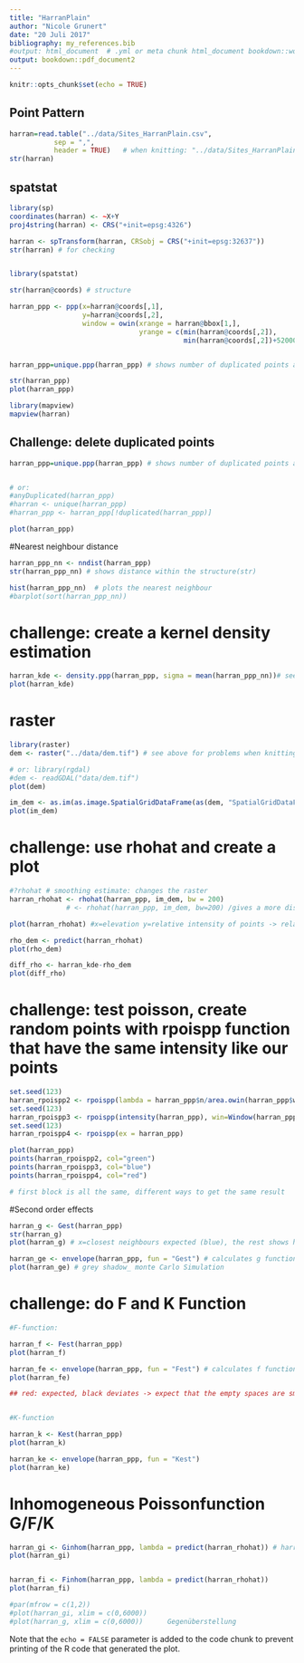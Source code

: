 ```yaml
---
title: "HarranPlain"
author: "Nicole Grunert"
date: "20 Juli 2017"
bibliography: my_references.bib
#output: html_document  # .yml or meta chunk html_document bookdown::word_document2
output: bookdown::pdf_document2
---
```


```r
knitr::opts_chunk$set(echo = TRUE)
```

## Point Pattern

```r
harran=read.table("../data/Sites_HarranPlain.csv",
           sep = ",",
           header = TRUE)   # when knitting: "../data/Sites_HarranPlain.csv"!!!!!!!!!!!!!!!!!!!!!!!!!!!!!!!!!!!!!!!!!!!!!!!
str(harran)
```

## spatstat

```r
library(sp)
coordinates(harran) <- ~X+Y
proj4string(harran) <- CRS("+init=epsg:4326")

harran <- spTransform(harran, CRSobj = CRS("+init=epsg:32637"))
str(harran) # for checking


library(spatstat)

str(harran@coords) # structure

harran_ppp <- ppp(x=harran@coords[,1],
                  y=harran@coords[,2],
                  window = owin(xrange = harran@bbox[1,],
                                yrange = c(min(harran@coords[,2]),
                                           min(harran@coords[,2])+52000)))


harran_ppp=unique.ppp(harran_ppp) # shows number of duplicated points and deletes them/ harran_ppp= has to be done to define harran_ppp new

str(harran_ppp)
plot(harran_ppp)

library(mapview)
mapview(harran)

```

## Challenge: delete duplicated points


```r
harran_ppp=unique.ppp(harran_ppp) # shows number of duplicated points and deletes them/ harran_ppp= has to be done to define harran_ppp new


# or:
#anyDuplicated(harran_ppp)
#harran <- unique(harran_ppp)
#harran_ppp <- harran_ppp[!duplicated(harran_ppp)]

plot(harran_ppp)

```

#Nearest neighbour distance

```r

harran_ppp_nn <- nndist(harran_ppp)
str(harran_ppp_nn) # shows distance within the structure(str)

hist(harran_ppp_nn)  # plots the nearest neighbour
#barplot(sort(harran_ppp_nn))

```

# challenge: create a kernel density estimation

```r

harran_kde <- density.ppp(harran_ppp, sigma = mean(harran_ppp_nn))# see: likelihood cross validation bandwidth selection for kernel density (help)
plot(harran_kde)

```

# raster

```r

library(raster)
dem <- raster("../data/dem.tif") # see above for problems when knitting

# or: library(rgdal)
#dem <- readGDAL("data/dem.tif")
plot(dem)

im_dem <- as.im(as.image.SpatialGridDataFrame(as(dem, "SpatialGridDataFrame"))) #creates image
plot(im_dem)


```


# challenge: use rhohat and create a plot

```r

#?rhohat # smoothing estimate: changes the raster
harran_rhohat <- rhohat(harran_ppp, im_dem, bw = 200)
              # <- rhohat(harran_ppp, im_dem, bw=200) /gives a more distinct picture

plot(harran_rhohat) #x=elevation y=relative intensity of points -> relation of elevation to pointdensity, bandwidth=default -> default=sigma in the structure of the object(str(harran_rhohat))

rho_dem <- predict(harran_rhohat)
plot(rho_dem)

diff_rho <- harran_kde-rho_dem
plot(diff_rho)

```

# challenge: test poisson, create random points with rpoispp function that have the same intensity like our points

```r

set.seed(123)
harran_rpoispp2 <- rpoispp(lambda = harran_ppp$n/area.owin(harran_ppp$window), win=harran_ppp$window)
set.seed(123)
harran_rpoispp3 <- rpoispp(intensity(harran_ppp), win=Window(harran_ppp))
set.seed(123)
harran_rpoispp4 <- rpoispp(ex = harran_ppp)

plot(harran_ppp)
points(harran_rpoispp2, col="green")
points(harran_rpoispp3, col="blue")
points(harran_rpoispp4, col="red")

# first block is all the same, different ways to get the same result
```

#Second order effects

```r

harran_g <- Gest(harran_ppp)
str(harran_g)
plot(harran_g) # x=closest neighbours expected (blue), the rest shows higher than expected clusters y= distance

harran_ge <- envelope(harran_ppp, fun = "Gest") # calculates g function for random points
plot(harran_ge) # grey shadow_ monte Carlo Simulation

```

<!--
str(harran_g) ->
Classes ‘fv’ and 'data.frame':	513 obs. of  7 variables:
 $ r      : num  0 13.3 26.7 40 53.4 ... # distance measure
 $ theo   : num  0.00 4.39e-05 1.76e-04 3.95e-04 7.02e-04 ...
 $ han    : num  0 0 0 0 0 ...
 $ rs     : num  0 0 0 0 0 ...
 $ km     : num  0 0 0 0 0 ...
 $ hazard : num  0 0 0 0 0 ...
 $ theohaz: num  0.00 6.58e-06 1.32e-05 1.97e-05 2.63e-05 ...
 - attr(*, "argu")= chr "r"
 - attr(*, "valu")= chr "km"
 - attr(*, "ylab")= language G(r)
 - attr(*, "yexp")= language G(r)
 - attr(*, "fmla")= chr ".~r"
 - attr(*, "alim")= num  0 2628
 - attr(*, "labl")= chr  "r" "%s[pois](r)" "hat(%s)[han](r)" "hat(%s)[bord](r)" ...
 - attr(*, "desc")= chr  "distance argument r" "theoretical Poisson %s" "Hanisch estimate of %s" "border corrected estimate of %s" ...
 - attr(*, "units")=List of 3
  ..$ singular  : chr "unit"
  ..$ plural    : chr "units"
  ..$ multiplier: num 1
  ..- attr(*, "class")= chr "units"
 - attr(*, "fname")= chr "G"
 - attr(*, "dotnames")= chr  "km" "rs" "han" "theo"
-->


# challenge: do F and K Function

```r

#F-function:

harran_f <- Fest(harran_ppp)
plot(harran_f)

harran_fe <- envelope(harran_ppp, fun = "Fest") # calculates f function for random points
plot(harran_fe)

## red: expected, black deviates -> expect that the empty spaces are smaller than expected = clustered


#K-function

harran_k <- Kest(harran_ppp)
plot(harran_k)

harran_ke <- envelope(harran_ppp, fun = "Kest")
plot(harran_ke) 

```

# Inhomogeneous Poissonfunction G/F/K 


```r

harran_gi <- Ginhom(harran_ppp, lambda = predict(harran_rhohat)) # harran_rhohat needs an bandwidth of 200
plot(harran_gi)


harran_fi <- Finhom(harran_ppp, lambda = predict(harran_rhohat))
plot(harran_fi)

#par(mfrow = c(1,2))
#plot(harran_gi, xlim = c(0,6000))
#plot(harran_g, xlim = c(0,6000))      Gegenüberstellung 

```



Note that the `echo = FALSE` parameter is added to the code chunk to prevent printing of the R code that generated the plot.
